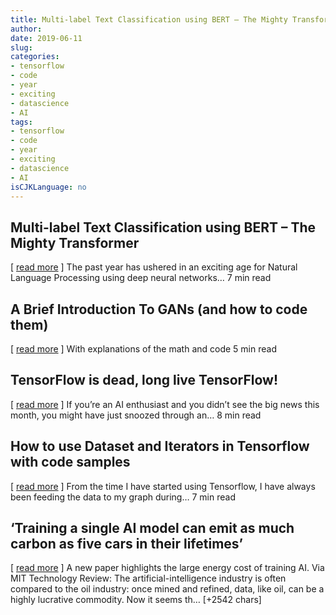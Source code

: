 ```yaml
---
title: Multi-label Text Classification using BERT – The Mighty Transformer   
author: 
date: 2019-06-11
slug: 
categories: 
- tensorflow
- code
- year
- exciting
- datascience
- AI
tags: 
- tensorflow
- code
- year
- exciting
- datascience
- AI
isCJKLanguage: no 
---
```


## Multi-label Text Classification using BERT – The Mighty Transformer   
[ <a href="https://medium.com/@kaushaltrivedi/multi-label-text-classification-using-bert-the-mighty-transformer-69714fa3fb3d" target="_blank">read more</a> ] 
  The past year has ushered in an exciting age for Natural Language Processing using deep neural networks… 7 min read 




## A Brief Introduction To GANs (and how to code them)   
[ <a href="https://medium.com/@sarvasvkulpati/a-brief-introduction-to-gans-and-how-to-code-them-2620ee465c30" target="_blank">read more</a> ] 
  With explanations of the math and code 5 min read 




## TensorFlow is dead, long live TensorFlow!   
[ <a href="https://medium.com/@kozyrkov/tensorflow-is-dead-long-live-tensorflow-49d3e975cf04" target="_blank">read more</a> ] 
  If you're an AI enthusiast and you didn't see the big news this month, you might have just snoozed through an… 8 min read 




## How to use Dataset and Iterators in Tensorflow with code samples   
[ <a href="https://medium.com/@prasad.pai/how-to-use-dataset-and-iterators-in-tensorflow-with-code-samples-3bb98b6b74ab" target="_blank">read more</a> ] 
  From the time I have started using Tensorflow, I have always been feeding the data to my graph during… 7 min read 




## 'Training a single AI model can emit as much carbon as five cars in their lifetimes' 
 [ <a href="https://blog.adafruit.com/2019/06/10/training-a-single-ai-model-can-emit-as-much-carbon-as-five-cars-in-their-lifetimes/" target="_blank">read more</a> ]
A new paper highlights the large energy cost of training AI. 
Via MIT Technology Review:
The artificial-intelligence industry is often compared to the oil industry: once mined and refined, data, like oil, can be a highly lucrative commodity. Now it seems th… [+2542 chars] 


